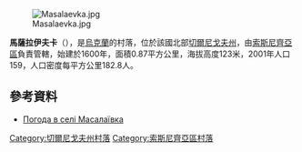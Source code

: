 {{coord|51|33|44|N|32|31|42|E|scale:100000|display=title}}

[[Image:Masalaevka.jpg|right]]

'''馬薩拉伊夫卡'''（{{lang-uk|Масалаївка}}），是[[烏克蘭|烏克蘭]]的村落，位於該國北部[[切爾尼戈夫州|切爾尼戈夫州]]，由[[索斯尼齊亞區|索斯尼齊亞區]]負責管轄，始建於1600年，面積0.87平方公里，海拔高度123米，2001年人口159，人口密度每平方公里182.8人。

==參考資料==
* [http://weather.in.ua/ua/chernigovskaja/15192 Погода в селі Масалаївка]

[[Category:切爾尼戈夫州村落|Category:切爾尼戈夫州村落]]
[[Category:索斯尼齊亞區村落|Category:索斯尼齊亞區村落]]


{{Chernihiv-geo-stub}}